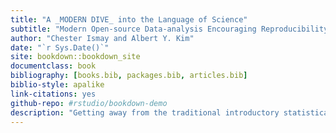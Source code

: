 ```yaml
--- 
title: "A _MODERN DIVE_ into the Language of Science"
subtitle: "Modern Open-source Data-analysis Encouraging Reproducibility and iNtuitive Data-Inspired Visualization Efforts" #"The Language of Statistical & Data Sciences"
author: "Chester Ismay and Albert Y. Kim"
date: "`r Sys.Date()`"
site: bookdown::bookdown_site
documentclass: book
bibliography: [books.bib, packages.bib, articles.bib]
biblio-style: apalike
link-citations: yes
github-repo: #rstudio/bookdown-demo
description: "Getting away from the traditional introductory statistical curriculum more focused on reproducible research and modern data analysis techniques and tools"
---
```


